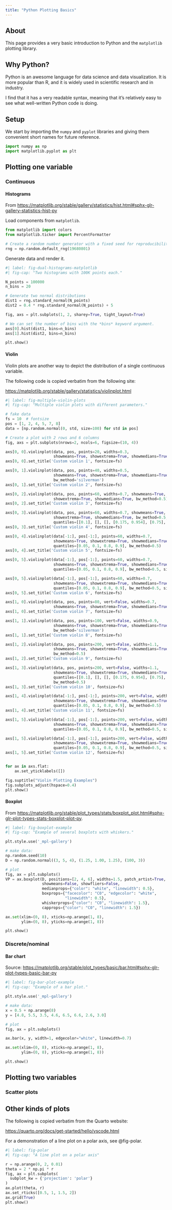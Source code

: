 ```yaml
---
title: "Python Plotting Basics"
---
```


## About

This page provides a very basic introduction to Python and the `matplotlib` plotting library.

## Why Python?

Python is an awesome language for data science and data visualization.
It is more popular than R, and it is widely used in scientific research and in industry.

I find that it has a very readable syntax, meaning that it's relatively easy to see what well-written Python code is doing.

## Setup

We start by importing the `numpy` and `pyplot` libraries and giving them convenient short names for future reference.

```python
import numpy as np
import matplotlib.pyplot as plt
```

## Plotting one variable

### Continuous

#### Histograms

From <https://matplotlib.org/stable/gallery/statistics/hist.html#sphx-glr-gallery-statistics-hist-py>

Load components from `matplotlib`.

```python
from matplotlib import colors
from matplotlib.ticker import PercentFormatter

# Create a random number generator with a fixed seed for reproducibility
rng = np.random.default_rng(19680801)
```

Generate data and render it.

```python
#| label: fig-dual-histograms-matplotlib
#| fig-cap: "Two histograms with 100K points each."

N_points = 100000
n_bins = 20

# Generate two normal distributions
dist1 = rng.standard_normal(N_points)
dist2 = 0.4 * rng.standard_normal(N_points) + 5

fig, axs = plt.subplots(1, 2, sharey=True, tight_layout=True)

# We can set the number of bins with the *bins* keyword argument.
axs[0].hist(dist1, bins=n_bins)
axs[1].hist(dist2, bins=n_bins)

plt.show()
```

#### Violin

Violin plots are another way to depict the distribution of a single continuous variable.

The following code is copied verbatim from the following site:

<https://matplotlib.org/stable/gallery/statistics/violinplot.html>

```python
#| label: fig-multiple-violin-plots
#| fig-cap: "Multiple violin plots with different parameters."

# fake data
fs = 10  # fontsize
pos = [1, 2, 4, 5, 7, 8]
data = [np.random.normal(0, std, size=100) for std in pos]

# Create a plot with 2 rows and 6 columns
fig, axs = plt.subplots(nrows=2, ncols=6, figsize=(10, 4))

axs[0, 0].violinplot(data, pos, points=20, widths=0.3,
                     showmeans=True, showextrema=True, showmedians=True)
axs[0, 0].set_title('Custom violin 1', fontsize=fs)

axs[0, 1].violinplot(data, pos, points=40, widths=0.5,
                     showmeans=True, showextrema=True, showmedians=True,
                     bw_method='silverman')
axs[0, 1].set_title('Custom violin 2', fontsize=fs)

axs[0, 2].violinplot(data, pos, points=60, widths=0.7, showmeans=True,
                     showextrema=True, showmedians=True, bw_method=0.5)
axs[0, 2].set_title('Custom violin 3', fontsize=fs)

axs[0, 3].violinplot(data, pos, points=60, widths=0.7, showmeans=True,
                     showextrema=True, showmedians=True, bw_method=0.5,
                     quantiles=[[0.1], [], [], [0.175, 0.954], [0.75], [0.25]])
axs[0, 3].set_title('Custom violin 4', fontsize=fs)

axs[0, 4].violinplot(data[-1:], pos[-1:], points=60, widths=0.7,
                     showmeans=True, showextrema=True, showmedians=True,
                     quantiles=[0.05, 0.1, 0.8, 0.9], bw_method=0.5)
axs[0, 4].set_title('Custom violin 5', fontsize=fs)

axs[0, 5].violinplot(data[-1:], pos[-1:], points=60, widths=0.7,
                     showmeans=True, showextrema=True, showmedians=True,
                     quantiles=[0.05, 0.1, 0.8, 0.9], bw_method=0.5, side='low')

axs[0, 5].violinplot(data[-1:], pos[-1:], points=60, widths=0.7,
                     showmeans=True, showextrema=True, showmedians=True,
                     quantiles=[0.05, 0.1, 0.8, 0.9], bw_method=0.5, side='high')
axs[0, 5].set_title('Custom violin 6', fontsize=fs)

axs[1, 0].violinplot(data, pos, points=80, vert=False, widths=0.7,
                     showmeans=True, showextrema=True, showmedians=True)
axs[1, 0].set_title('Custom violin 7', fontsize=fs)

axs[1, 1].violinplot(data, pos, points=100, vert=False, widths=0.9,
                     showmeans=True, showextrema=True, showmedians=True,
                     bw_method='silverman')
axs[1, 1].set_title('Custom violin 8', fontsize=fs)

axs[1, 2].violinplot(data, pos, points=200, vert=False, widths=1.1,
                     showmeans=True, showextrema=True, showmedians=True,
                     bw_method=0.5)
axs[1, 2].set_title('Custom violin 9', fontsize=fs)

axs[1, 3].violinplot(data, pos, points=200, vert=False, widths=1.1,
                     showmeans=True, showextrema=True, showmedians=True,
                     quantiles=[[0.1], [], [], [0.175, 0.954], [0.75], [0.25]],
                     bw_method=0.5)
axs[1, 3].set_title('Custom violin 10', fontsize=fs)

axs[1, 4].violinplot(data[-1:], pos[-1:], points=200, vert=False, widths=1.1,
                     showmeans=True, showextrema=True, showmedians=True,
                     quantiles=[0.05, 0.1, 0.8, 0.9], bw_method=0.5)
axs[1, 4].set_title('Custom violin 11', fontsize=fs)

axs[1, 5].violinplot(data[-1:], pos[-1:], points=200, vert=False, widths=1.1,
                     showmeans=True, showextrema=True, showmedians=True,
                     quantiles=[0.05, 0.1, 0.8, 0.9], bw_method=0.5, side='low')

axs[1, 5].violinplot(data[-1:], pos[-1:], points=200, vert=False, widths=1.1,
                     showmeans=True, showextrema=True, showmedians=True,
                     quantiles=[0.05, 0.1, 0.8, 0.9], bw_method=0.5, side='high')
axs[1, 5].set_title('Custom violin 12', fontsize=fs)


for ax in axs.flat:
    ax.set_yticklabels([])

fig.suptitle("Violin Plotting Examples")
fig.subplots_adjust(hspace=0.4)
plt.show()
```

#### Boxplot

From <https://matplotlib.org/stable/plot_types/stats/boxplot_plot.html#sphx-glr-plot-types-stats-boxplot-plot-py>.

```python
#| label: fig-boxplot-example
#| fig-cap: "Example of several boxplots with whiskers."

plt.style.use('_mpl-gallery')

# make data:
np.random.seed(10)
D = np.random.normal((3, 5, 4), (1.25, 1.00, 1.25), (100, 3))

# plot
fig, ax = plt.subplots()
VP = ax.boxplot(D, positions=[2, 4, 6], widths=1.5, patch_artist=True,
                showmeans=False, showfliers=False,
                medianprops={"color": "white", "linewidth": 0.5},
                boxprops={"facecolor": "C0", "edgecolor": "white",
                          "linewidth": 0.5},
                whiskerprops={"color": "C0", "linewidth": 1.5},
                capprops={"color": "C0", "linewidth": 1.5})

ax.set(xlim=(0, 8), xticks=np.arange(1, 8),
       ylim=(0, 8), yticks=np.arange(1, 8))

plt.show()
```

### Discrete/nominal

#### Bar chart

Source: <https://matplotlib.org/stable/plot_types/basic/bar.html#sphx-glr-plot-types-basic-bar-py>

```python
#| label: fig-bar-plot-example
#| fig-cap: "Example of a bar plot."

plt.style.use('_mpl-gallery')

# make data:
x = 0.5 + np.arange(8)
y = [4.8, 5.5, 3.5, 4.6, 6.5, 6.6, 2.6, 3.0]

# plot
fig, ax = plt.subplots()

ax.bar(x, y, width=1, edgecolor="white", linewidth=0.7)

ax.set(xlim=(0, 8), xticks=np.arange(1, 8),
       ylim=(0, 8), yticks=np.arange(1, 8))

plt.show()
```


## Plotting two variables

### Scatter plots

## Other kinds of plots

The following is copied verbatim from the Quarto website:

<https://quarto.org/docs/get-started/hello/vscode.html>

For a demonstration of a line plot on a polar axis, see @fig-polar.

```python
#| label: fig-polar
#| fig-cap: "A line plot on a polar axis"

r = np.arange(0, 2, 0.01)
theta = 2 * np.pi * r
fig, ax = plt.subplots(
  subplot_kw = {'projection': 'polar'} 
)
ax.plot(theta, r)
ax.set_rticks([0.5, 1, 1.5, 2])
ax.grid(True)
plt.show()
```

